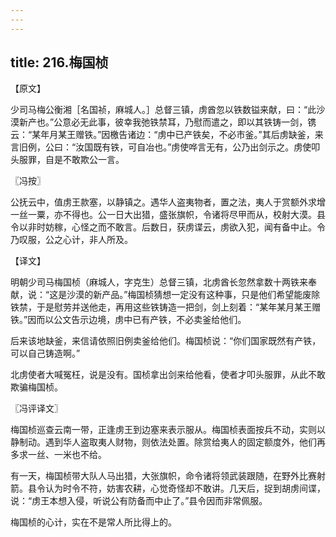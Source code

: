 ```yaml
---
---
---
```

title: 216.梅国桢
---



【原文】

少司马梅公衡湘［名国祯，麻城人。］总督三镇，虏酋忽以铁数镒来献，曰：“此沙漠新产也。”公意必无此事，彼幸我弛铁禁耳，乃慰而遣之，即以其铁铸一剑，镌云：“某年月某王赠铁。”因檄告诸边：“虏中已产铁矣，不必市釜。”其后虏缺釜，来言旧例，公曰：“汝国既有铁，可自冶也。”虏使哗言无有，公乃出剑示之。虏使叩头服罪，自是不敢欺公一言。

〖冯按〗

公抚云中，值虏王款塞，以静镇之。遇华人盗夷物者，置之法，夷人于赏额外求增一丝一粟，亦不得也。公一日大出猎，盛张旗帜，令诸将尽甲而从，校射大漠。县令以非时妨稼，心怪之而不敢言。后数日，获虏谍云，虏欲入犯，闻有备中止。令乃叹服，公之心计，非人所及。

【译文】

明朝少司马梅国桢（麻城人，字克生）总督三镇，北虏酋长忽然拿数十两铁来奉献，说：“这是沙漠的新产品。”梅国桢猜想一定没有这种事，只是他们希望能废除铁禁，于是慰劳并送他走，再用这些铁铸造一把剑，剑上刻着：“某年某月某王赠铁。”因而以公文告示边境，虏中已有产铁，不必卖釜给他们。

后来该地缺釜，来信请依照旧例卖釜给他们。梅国桢说：“你们国家既然有产铁，可以自己铸造啊。”

北虏使者大喊冤枉，说是没有。国桢拿出剑来给他看，使者才叩头服罪，从此不敢欺骗梅国桢。

〖冯评译文〗

梅国桢巡查云南一带，正逢虏王到边塞来表示服从。梅国桢表面按兵不动，实则以静制动。遇到华人盗取夷人财物，则依法处置。除赏给夷人的固定额度外，他们再多求一丝、一米也不给。

有一天，梅国桢带大队人马出猎，大张旗帜，命令诸将领武装跟随，在野外比赛射箭。县令认为时令不符，妨害农耕，心觉奇怪却不敢讲。几天后，捉到胡虏间谍，说：“虏王本想入侵，听说公有防备而中止了。”县令因而非常佩服。

梅国桢的心计，实在不是常人所比得上的。